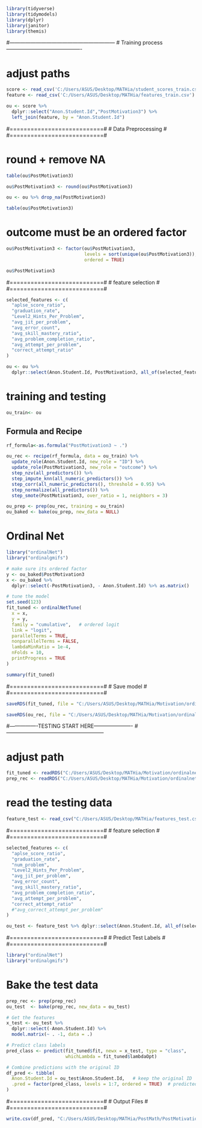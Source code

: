 
```{r}
library(tidyverse)
library(tidymodels)
library(dplyr)
library(janitor)
library(themis)
```

#------------------------------------------------------------
# Training process-------------------------------------------

# adjust paths
```{r}
score <- read_csv('C:/Users/ASUS/Desktop/MATHia/student_scores_train.csv')
feature <- read_csv('C:/Users/ASUS/Desktop/MATHia/features_train.csv')
```

```{r}
ou <- score %>%
  dplyr::select("Anon.Student.Id","PostMotivation3") %>%
  left_join(feature, by = "Anon.Student.Id")
```


#===========================#
#     Data Preprocessing    #
#===========================#

# round + remove NA
```{r}
table(ou$PostMotivation3)

ou$PostMotivation3 <- round(ou$PostMotivation3)

ou <- ou %>% drop_na(PostMotivation3)

table(ou$PostMotivation3)
```

# outcome must be an ordered factor
```{r}
ou$PostMotivation3 <- factor(ou$PostMotivation3,
                             levels = sort(unique(ou$PostMotivation3)),
                             ordered = TRUE)

ou$PostMotivation3
```


#===========================#
#   feature selection       #
#===========================#

```{r}
selected_features <- c(
  "aplse_score_ratio",
  "graduation_rate",
  "Level2_Hints_Per_Problem",
  "avg_jit_per_problem",
  "avg_error_count",
  "avg_skill_mastery_ratio",
  "avg_problem_completion_ratio",
  "avg_attempt_per_problem",
  "correct_attempt_ratio"
)
```


```{r}
ou <- ou %>%
  dplyr::select(Anon.Student.Id, PostMotivation3, all_of(selected_features))
```


# training and testing 

```{r}
ou_train<- ou
```


## Formula and Recipe
```{r}
rf_formula<-as.formula("PostMotivation3 ~ .")
```

```{r}
ou_rec <- recipe(rf_formula, data = ou_train) %>%
  update_role(Anon.Student.Id, new_role = "ID") %>%
  update_role(PostMotivation3, new_role = "outcome") %>%
  step_nzv(all_predictors()) %>%
  step_impute_knn(all_numeric_predictors()) %>%
  step_corr(all_numeric_predictors(), threshold = 0.95) %>%
  step_normalize(all_predictors()) %>%
  step_smote(PostMotivation3, over_ratio = 1, neighbors = 3)

```


```{r}
ou_prep <- prep(ou_rec, training = ou_train)
ou_baked <- bake(ou_prep, new_data = NULL)
```


# Ordinal Net
```{r}
library("ordinalNet")
library("ordinalgmifs")
```

```{r}
# make sure its ordered factor
y <- ou_baked$PostMotivation3
x <- ou_baked %>% 
  dplyr::select(-PostMotivation3, - Anon.Student.Id) %>% as.matrix()

# tune the model
set.seed(123)
fit_tuned <- ordinalNetTune(
  x = x,
  y = y,
  family = "cumulative",   # ordered logit
  link = "logit",
  parallelTerms = TRUE,
  nonparallelTerms = FALSE,
  lambdaMinRatio = 1e-4,  
  nFolds = 10, 
  printProgress = TRUE   
)

summary(fit_tuned)

```


#===========================#
#         Save model        #
#===========================#

```{r}
saveRDS(fit_tuned, file = "C:/Users/ASUS/Desktop/MATHia/Motivation/ordinalnet_fit_tuned_postMotivation3.rds")

saveRDS(ou_rec, file = "C:/Users/ASUS/Desktop/MATHia/Motivation/ordinalnet_recipe_postMotivation3.rds")
```



#----------------TESTING START HERE----------------------
#--------------------------------------------------------

# adjust path
```{r}
fit_tuned <- readRDS("C:/Users/ASUS/Desktop/MATHia/Motivation/ordinalnet_fit_tuned_postMotivation3.rds")
prep_rec <- readRDS("C:/Users/ASUS/Desktop/MATHia/Motivation/ordinalnet_recipe_postMotivation3.rds")
```


# read the testing data
```{r}
feature_test <- read_csv("C:/Users/ASUS/Desktop/MATHia/features_test.csv")  # adjust path
```


#===========================#
#   feature selection       #
#===========================#

```{r}
selected_features <- c(
  "aplse_score_ratio",
  "graduation_rate",
  "num_problem",
  "Level2_Hints_Per_Problem",
  "avg_jit_per_problem",
  "avg_error_count",
  "avg_skill_mastery_ratio",
  "avg_problem_completion_ratio",
  "avg_attempt_per_problem",
  "correct_attempt_ratio"
  #"avg_correct_attempt_per_problem"
)
```


```{r}
ou_test <- feature_test %>% dplyr::select(Anon.Student.Id, all_of(selected_features))
```

#===========================#
#     Predict Test Labels   #
#===========================#

```{r}
library("ordinalNet")
library("ordinalgmifs")
```

# Bake the test data
```{r}
prep_rec <- prep(prep_rec)
ou_test  <- bake(prep_rec, new_data = ou_test)
```


```{r}
# Get the features
x_test <- ou_test %>% 
  dplyr::select(-Anon.Student.Id) %>% 
  model.matrix(~ . -1, data = .)

# Predict class labels
pred_class <- predict(fit_tuned$fit, newx = x_test, type = "class", 
                      whichLambda = fit_tuned$lambdaOpt)

# Combine predictions with the original ID
df_pred <- tibble(
  Anon.Student.Id = ou_test$Anon.Student.Id,   # keep the original ID
  .pred = factor(pred_class, levels = 1:7, ordered = TRUE)  # predicted classes
)
```


#===========================#
#      Output Files         #
#===========================#

```{r}
write.csv(df_pred, "C:/Users/ASUS/Desktop/MATHia/PostMath/PostMotivation3_pred.csv", row.names = FALSE)
```


